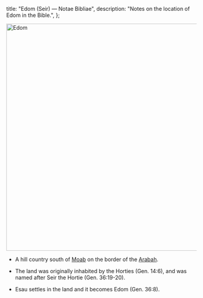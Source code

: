   title: "Edom (Seir) — Notae Bibliae",
  description: "Notes on the location of Edom in the Bible.",
};

<Initial text="Edom (Seir)"/>

<Image
  className="sepia rounded"
  src="/places/edom.jpg"
  alt="Edom"
  width="600"
  height="600"
/>

- A hill country south of [Moab](/places/old-testament/genesis/moab) on the border of the [Arabah](/places/old-testament/deuteronomy/arabah).

- The land was originally inhabited by the Horties (Gen. 14:6), and was named after Seir the Hortie (Gen. 36:19-20).

- Esau settles in the land and it becomes Edom (Gen. 36:8).
